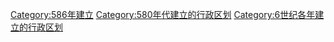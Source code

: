 [[Category:586年建立|Category:586年建立]]
[[Category:580年代建立的行政区划|Category:580年代建立的行政区划]]
[[Category:6世纪各年建立的行政区划|Category:6世纪各年建立的行政区划]]